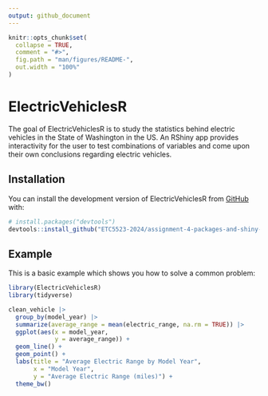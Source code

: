 ```yaml
---
output: github_document
---
```


<!-- README.md is generated from README.Rmd. Please edit that file -->

```r
knitr::opts_chunk$set(
  collapse = TRUE,
  comment = "#>",
  fig.path = "man/figures/README-",
  out.width = "100%"
)
```

# ElectricVehiclesR

<!-- badges: start -->
<!-- badges: end -->

The goal of ElectricVehiclesR is to study the statistics behind electric vehicles in the State of Washington in the US. An RShiny app provides interactivity for the user to test combinations of variables and come upon their own conclusions regarding electric vehicles.

## Installation

You can install the development version of ElectricVehiclesR from [GitHub](https://github.com/ETC5523-2024/assignment-4-packages-and-shiny-apps-orchuk12) with:

``` r
# install.packages("devtools")
devtools::install_github("ETC5523-2024/assignment-4-packages-and-shiny-apps-orchuk12")
```

## Example

This is a basic example which shows you how to solve a common problem:

```r

library(ElectricVehiclesR)
library(tidyverse)

clean_vehicle |>
  group_by(model_year) |>
  summarize(average_range = mean(electric_range, na.rm = TRUE)) |>
  ggplot(aes(x = model_year, 
             y = average_range)) +
  geom_line() +
  geom_point() +
  labs(title = "Average Electric Range by Model Year",
       x = "Model Year",
       y = "Average Electric Range (miles)") +
  theme_bw()

```


